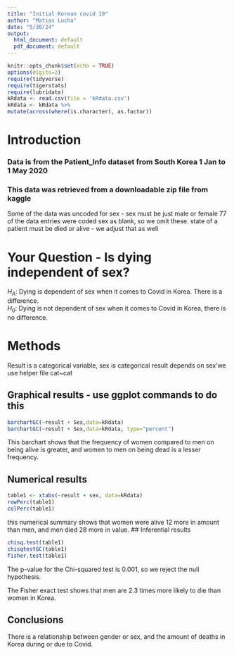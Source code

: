 ```yaml
---
title: "Initial Korean covid 19"
author: "Matias Lucha"
date: "5/30/24"
output:
  html_document: default
  pdf_document: default
---
```


```r
knitr::opts_chunk$set(echo = TRUE)
options(digits=2)
require(tidyverse)
require(tigerstats)
require(lubridate)
kRdata <- read.csv(file = 'kRdata.csv')
kRdata <- kRdata %>%
mutate(across(where(is.character), as.factor))

```

# Introduction



### Data is from the Patient_Info dataset from South Korea 1 Jan to 1 May 2020
### This data was retrieved from a downloadable zip file from kaggle

Some of the data was uncoded for sex - sex must be just male or female
77 of the data entries were coded sex  as blank, so we omit these.
state of a patient must be died or alive - we adjust that as well   
  
# Your Question - Is dying independent of sex?
$H_A$: Dying is dependent of sex when it comes to Covid in Korea. There is a difference.   
$H_0$:  Dying is not dependent of sex when it comes to Covid in Korea, there is no difference.

# Methods

Result is a categorical variable, sex is categorical
result depends on sex'we use helper file cat~cat


## Graphical results - use ggplot commands to do this  

```r
barchartGC(~result + Sex,data=kRdata)
barchartGC(~result + Sex,data=kRdata, type="percent")
```
This barchart shows that the frequency of women compared to men on being alive is greater, and women to men on being dead is a lesser frequency. 
  





  
## Numerical results

```r
table1 <- xtabs(~result + sex, data=kRdata)
rowPerc(table1)
colPerc(table1)
```
this numerical summary shows that women were alive 12 more in amount than men, and men died 28 more in value. 
## Inferential results 
```r
chisq.test(table1)
chisqtestGC(table1)
fisher.test(table1)
```
The p-value for the Chi-squared test is 0.001, so we reject the null hypothesis. 

The Fisher exact test shows that men are 2.3 times more likely to die than women in Korea. 


## Conclusions
There is a relationship between gender or sex, and the amount of deaths in Korea during or due to Covid.

